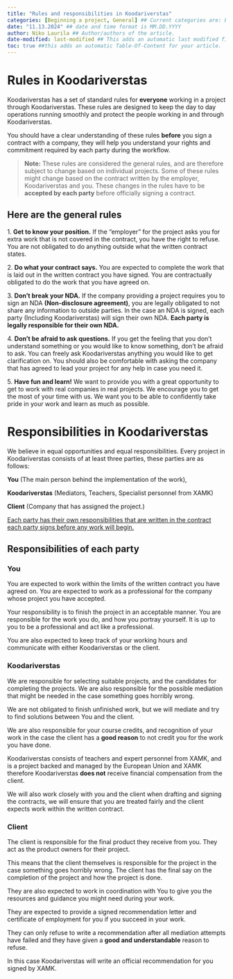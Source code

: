 ```yaml
---
title: "Rules and responsibilities in Koodariverstas"
categories: [Beginning a project, General] ## Current categories are: Beginning a project, During a project, Ending a project, General (Categories are case sensitive)
date: "11.13.2024" ## date and time format is MM.DD.YYYY
author: Niko Laurila ## Author/authors of the article. 
date-modified: last-modified ## This adds an automatic last modified field to the article, last-modified function will automatically add the correct date when a modification is made to the article.
toc: true ##this adds an automatic Table-Of-Content for your article.
---
```


# Rules in Koodariverstas

Koodariverstas has a set of standard rules for **everyone** working in a project through Koodariverstas. These rules are designed to keep the day to day operations running smoothly and protect the people working in and through Koodariverstas.

You should have a clear understanding of these rules **before** you sign a contract with a company, they will help you understand your rights and commitment required by each party during the workflow.

> **Note:** These rules are considered the general rules, and are therefore subject to change based on individual projects. Some of these rules might change based on the contract written by the employer, Koodariverstas and you. These changes in the rules have to be **accepted by each party** before officially signing a contract.

## Here are the general rules

1\. **Get to know your position.** If the "employer" for the project asks you for extra work that is not covered in the contract, you have the right to refuse. You are not obligated to do anything outside what the written contract states.

2\. **Do what your contract says.** You are expected to complete the work that is laid out in the written contract you have signed. You are contractually obligated to do the work that you have agreed on.

3\. **Don't break your NDA.** If the company providing a project requires you to sign an NDA **(Non-disclosure agreement)**, you are legally obligated to not share any information to outside parties. In the case an NDA is signed, each party (Including Koodariverstas) will sign their own NDA. **Each party is legally responsible for their own NDA.**

4\. **Don't be afraid to ask questions.** If you get the feeling that you don't understand something or you would like to know something, don't be afraid to ask. You can freely ask Koodariverstas anything you would like to get clarification on. You should also be comfortable with asking the company that has agreed to lead your project for any help in case you need it.

5\. **Have fun and learn!** We want to provide you with a great opportunity to get to work with real companies in real projects. We encourage you to get the most of your time with us. We want you to be able to confidently take pride in your work and learn as much as possible.

# Responsibilities in Koodariverstas

We believe in equal opportunities and equal responsibilities. Every project in Koodariverstas consists of at least three parties, these parties are as follows:

**You** (The main person behind the implementation of the work),

**Koodariverstas** (Mediators, Teachers, Specialist personnel from XAMK)

**Client** (Company that has assigned the project.)

[Each party has their own responsibilities that are written in the contract each party signs before any work will begin.]{.underline}

## Responsibilities of each party

### **You** 

You are expected to work within the limits of the written contract you have agreed on. You are expected to work as a professional for the company whose project you have accepted.

Your responsibility is to finish the project in an acceptable manner. You are responsible for the work you do, and how you portray yourself. It is up to you to be a professional and act like a professional.

You are also expected to keep track of your working hours and communicate with either Koodariverstas or the client.

### **Koodariverstas**

We are responsible for selecting suitable projects, and the candidates for completing the projects. We are also responsible for the possible mediation that might be needed in the case something goes horribly wrong.

We are not obligated to finish unfinished work, but we will mediate and try to find solutions between You and the client.

We are also responsible for your course credits, and recognition of your work in the case the client has a **good reason** to not credit you for the work you have done.

Koodariverstas consists of teachers and expert personnel from XAMK, and is a project backed and managed by the European Union and XAMK therefore Koodariverstas **does not** receive financial compensation from the client.

We will also work closely with you and the client when drafting and signing the contracts, we will ensure that you are treated fairly and the client expects work within the written contract.

### **Client**

The client is responsible for the final product they receive from you. They act as the product owners for their project.

This means that the client themselves is responsible for the project in the case something goes horribly wrong. The client has the final say on the completion of the project and how the project is done.

They are also expected to work in coordination with You to give you the resources and guidance you might need during your work.

They are expected to provide a signed recommendation letter and certificate of employment for you if you succeed in your work.

They can only refuse to write a recommendation after all mediation attempts have failed and they have given a **good and understandable** reason to refuse.

In this case Koodariverstas will write an official recommendation for you signed by XAMK.